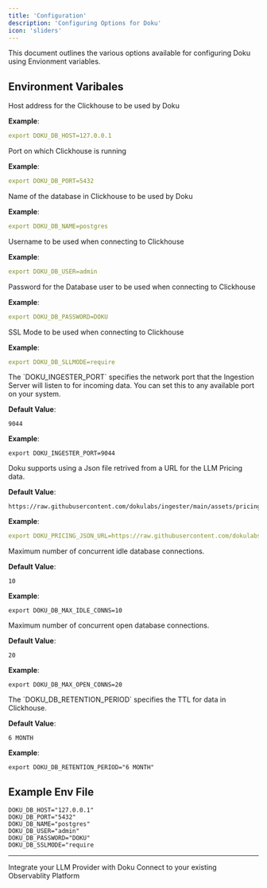 ```yaml
---
title: 'Configuration'
description: 'Configuring Options for Doku'
icon: 'sliders'
---
```


This document outlines the various options available for configuring Doku using Envionment variables.

## Environment Varibales

<ResponseField name="DOKU_DB_HOST" required>
  Host address for the Clickhouse to be used by Doku

  **Example**:
  ```yaml
  export DOKU_DB_HOST=127.0.0.1
  ```
</ResponseField>

<ResponseField name="DOKU_DB_PORT" required>
  Port on which Clickhouse is running

  **Example**:
  ```yaml
  export DOKU_DB_PORT=5432
  ```
</ResponseField>

<ResponseField name="DOKU_DB_NAME" required>
  Name of the database in Clickhouse to be used by Doku

  **Example**:
  ```yaml
  export DOKU_DB_NAME=postgres
  ```
</ResponseField>

<ResponseField name="DOKU_DB_USER" required>
  Username to be used when connecting to Clickhouse

  **Example**:
  ```yaml
  export DOKU_DB_USER=admin
  ```
</ResponseField>

<ResponseField name="DOKU_DB_PASSWORD" required>
  Password for the Database user to be used when connecting to Clickhouse

  **Example**:
  ```yaml
  export DOKU_DB_PASSWORD=DOKU
  ```
</ResponseField>

<ResponseField name="DOKU_DB_SLLMODE" required>
  SSL Mode to be used when connecting to Clickhouse

  **Example**:
  ```yaml
  export DOKU_DB_SLLMODE=require
  ```
</ResponseField>

<ResponseField name="DOKU_INGESTER_PORT">
  The `DOKU_INGESTER_PORT` specifies the network port that the Ingestion Server will listen to for incoming data. You can set this to any available port on your system.

**Default Value**:
```shell
9044
```

**Example**:
```shell
export DOKU_INGESTER_PORT=9044
```
</ResponseField>

<ResponseField name="DOKU_PRICING_JSON_URL">
  Doku supports using a Json file retrived from a URL for the LLM Pricing data.

**Default Value**:
```shell
https://raw.githubusercontent.com/dokulabs/ingester/main/assets/pricing.json
```

**Example**:
```yaml
export DOKU_PRICING_JSON_URL=https://raw.githubusercontent.com/dokulabs/ingester/main/assets/pricing.json
  ```
</ResponseField>

<ResponseField name="DOKU_DB_MAX_IDLE_CONNS">
  Maximum number of concurrent idle database connections.

**Default Value**:
```shell
10
```

**Example**:
```shell
export DOKU_DB_MAX_IDLE_CONNS=10
```
</ResponseField>

<ResponseField name="DOKU_DB_MAX_OPEN_CONNS">
  Maximum number of concurrent open database connections.

**Default Value**:
```shell
20
```

**Example**:
```shell
export DOKU_DB_MAX_OPEN_CONNS=20
```
</ResponseField>

<ResponseField name="DOKU_DB_RETENTION_PERIOD">
  The `DOKU_DB_RETENTION_PERIOD` specifies the TTL for data in Clickhouse.

**Default Value**:
```shell
6 MONTH
```

**Example**:
```shell
export DOKU_DB_RETENTION_PERIOD="6 MONTH"
```
</ResponseField>


## Example Env File

```.env.example .env
DOKU_DB_HOST="127.0.0.1"
DOKU_DB_PORT="5432"
DOKU_DB_NAME="postgres"
DOKU_DB_USER="admin"
DOKU_DB_PASSWORD="DOKU"
DOKU_DB_SSLMODE="require
```

---

<CardGroup cols={2}>
<Card title="Integrations" href="/0.1.0/integration/introduction" icon='circle-nodes'>
Integrate your LLM Provider with Doku 
</Card>
<Card title="Connections" href="/0.1.0/connections/intro" icon='link'>
Connect to your existing Observablity Platform
</Card>
</CardGroup>